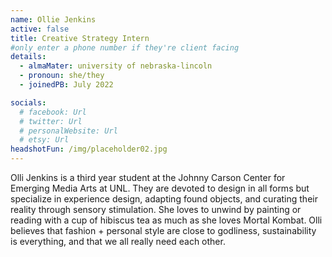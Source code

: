 ```yaml
---
name: Ollie Jenkins
active: false
title: Creative Strategy Intern
#only enter a phone number if they're client facing
details:
  - almaMater: university of nebraska-lincoln
  - pronoun: she/they
  - joinedPB: July 2022

socials:
  # facebook: Url
  # twitter: Url
  # personalWebsite: Url
  # etsy: Url
headshotFun: /img/placeholder02.jpg
---
```


Olli Jenkins is a third year student at the Johnny Carson Center for Emerging Media Arts at UNL. They are devoted to design in all forms but specialize in experience design, adapting found objects, and curating their reality through sensory stimulation. She loves to unwind by painting or reading with a cup of hibiscus tea as much as she loves Mortal Kombat. Olli believes that fashion + personal style are close to godliness, sustainability is everything, and that we all really need each other.